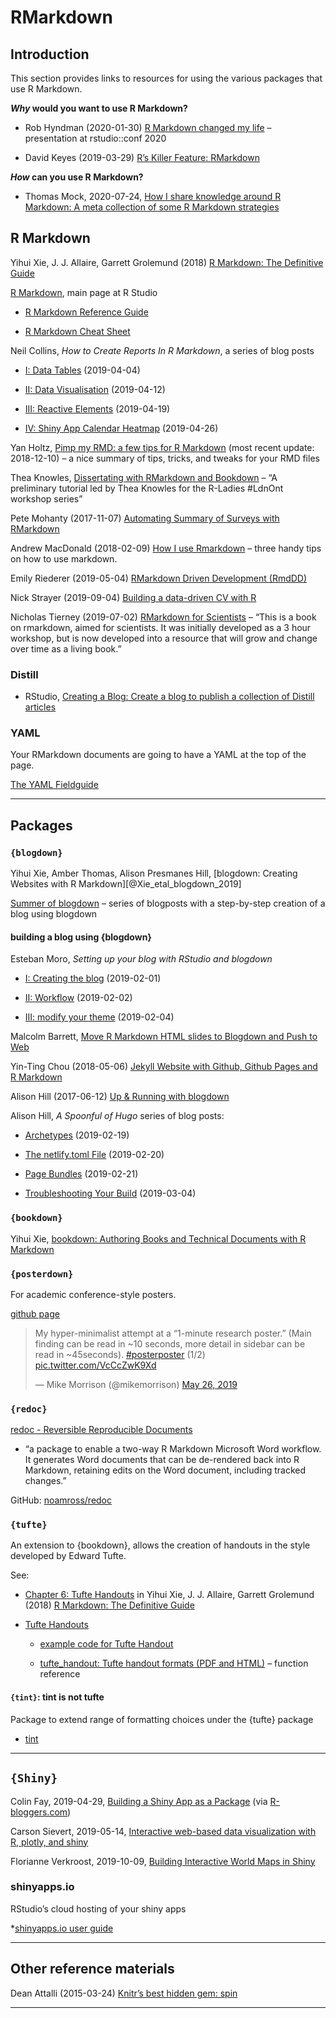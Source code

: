 # RMarkdown {#RMarkdown}



## Introduction

This section provides links to resources for using the various packages that use R Markdown.

**_Why_ would you want to use R Markdown?**

* Rob Hyndman (2020-01-30) [R Markdown changed my life](https://robjhyndman.com/seminars/rmarkdown/) -- presentation at rstudio::conf 2020

* David Keyes (2019-03-29) [R’s Killer Feature: RMarkdown](https://rfortherestofus.com/2019/03/r-killer-feature-rmarkdown/)

**_How_ can you use R Markdown?**

* Thomas Mock, 2020-07-24, [How I share knowledge around R Markdown: A meta collection of some R Markdown strategies](https://themockup.blog/posts/2020-07-25-meta-rmarkdown/)



## R Markdown


Yihui Xie, J. J. Allaire, Garrett Grolemund (2018) [R Markdown: The Definitive Guide](https://bookdown.org/yihui/rmarkdown/) 

[R Markdown](http://rmarkdown.rstudio.com/), main page at R Studio

* [R Markdown Reference Guide](https://www.rstudio.com/wp-content/uploads/2015/03/rmarkdown-reference.pdf)

* [R Markdown Cheat Sheet](https://www.rstudio.com/wp-content/uploads/2016/03/rmarkdown-cheatsheet-2.0.pdf)

Neil Collins, _How to Create Reports In R Markdown_, a series of blog posts

* [I: Data Tables](https://www.sportscidata.com/2019/04/04/how-to-create-interactive-reports-with-r-markdown-part-i/) (2019-04-04)

* [II: Data Visualisation](https://www.sportscidata.com/2019/04/12/using-data-visualisation-in-r-markdown/) (2019-04-12)

* [III: Reactive Elements](https://www.sportscidata.com/2019/04/19/how-to-create-interactive-reports-in-r-markdown-shiny-reactive-elements/) (2019-04-19)

* [IV: Shiny App Calendar Heatmap](https://www.sportscidata.com/2019/04/26/how-to-create-reports-in-r-markdown-shiny-app-calendar-heatmap/) (2019-04-26)


Yan Holtz, [Pimp my RMD: a few tips for R Markdown](https://holtzy.github.io/Pimp-my-rmd/) (most recent update: 2018-12-10) -- a nice summary of tips, tricks, and tweaks for  your RMD files


Thea Knowles, [Dissertating with RMarkdown and Bookdown](https://bookdown.org/thea_knowles/dissertating_rmd_presentation/) -- "A preliminary tutorial led by Thea Knowles for the R-Ladies #LdnOnt workshop series"


Pete Mohanty (2017-11-07) [Automating Summary of Surveys with RMarkdown](https://rviews.rstudio.com/2017/11/07/automating-summary-of-surveys-with-rmarkdown/)


Andrew MacDonald (2018-02-09) [How I use Rmarkdown](http://thestudyofthehousehold.com/post/how-i-use-rmarkdown/) -- three handy tips on how to use markdown.

Emily Riederer (2019-05-04) [RMarkdown Driven Development (RmdDD)](https://emilyriederer.netlify.com/post/rmarkdown-driven-development/)

Nick Strayer (2019-09-04) [Building a data-driven CV with R](https://livefreeordichotomize.com/2019/09/04/building_a_data_driven_cv_with_r/)

Nicholas Tierney (2019-07-02) [RMarkdown for Scientists](https://rmd4sci.njtierney.com/) -- "This is a book on rmarkdown, aimed for scientists. It was initially developed as a 3 hour workshop, but is now developed into a resource that will grow and change over time as a living book."



### Distill

* RStudio, [Creating a Blog: Create a blog to publish a collection of Distill articles](https://rstudio.github.io/distill/blog.html)


### YAML

Your RMarkdown documents are going to have a YAML at the top of the page.

[The YAML Fieldguide](http://ymlthis.r-lib.org/articles/yaml-fieldguide.html)


***

## Packages

### `{blogdown}`

Yihui Xie, Amber Thomas, Alison Presmanes Hill, [blogdown: Creating Websites with R Markdown][@Xie_etal_blogdown_2019]

[Summer of blogdown](https://summer-of-blogdown.netlify.com/) -- series of blogposts with a step-by-step creation of a blog using blogdown


#### building a blog using {blogdown}

Esteban Moro, _Setting up your blog with RStudio and blogdown_

* [I: Creating the blog](http://estebanmoro.org/post/2019-02-02-setting-up-your-blog-with-rstudio-and-blogdown-i-creating-the-blog/) (2019-02-01)

* [II: Workflow](http://estebanmoro.org/post/2019-02-01-setting-up-your-blog-with-rstudio-and-blogdown/) (2019-02-02)

* [III: modify your theme](http://estebanmoro.org/post/2019-02-04-setting-up-your-blog-with-rstudio-and-blogdown-iii-modify-your-theme/) (2019-02-04)


Malcolm Barrett, [Move R Markdown HTML slides to Blogdown and Push to Web](https://gist.github.com/malcolmbarrett/7c5935d1734016dcb0b2c81b9bc3b549)

Yin-Ting Chou (2018-05-06) [Jekyll Website with Github, Github Pages and R Markdown](https://yintingchou.com/posts/jekyll-website-with-github-github-pages-and-r-markdown/)

Alison Hill (2017-06-12) [Up & Running with blogdown](https://alison.rbind.io/post/2017-06-12-up-and-running-with-blogdown/)

Alison Hill, _A Spoonful of Hugo_ series of blog posts:

* [Archetypes](https://alison.rbind.io/post/2019-02-19-hugo-archetypes/) (2019-02-19)

* [The netlify.toml File](https://alison.rbind.io/post/2019-02-19-hugo-netlify-toml/) (2019-02-20)

* [Page Bundles](https://alison.rbind.io/post/2019-02-21-hugo-page-bundles/) (2019-02-21)

* [Troubleshooting Your Build](https://alison.rbind.io/post/2019-03-04-hugo-troubleshooting/) (2019-03-04)




### `{bookdown}`

Yihui Xie, [bookdown: Authoring Books and Technical Documents with R Markdown](https://bookdown.org/yihui/bookdown/)



### `{posterdown}`

For academic conference-style posters.

[github page](https://github.com/brentthorne/posterdown#readme)

<blockquote class="twitter-tweet" data-lang="en"><p lang="en" dir="ltr">My hyper-minimalist attempt at a “1-minute research poster.” (Main finding can be read in ~10 seconds, more detail in sidebar can be read in ~45seconds). <a href="https://twitter.com/hashtag/posterposter?src=hash&amp;ref_src=twsrc%5Etfw">#posterposter</a> (1/2) <a href="https://t.co/VcCcZwK9Xd">pic.twitter.com/VcCcZwK9Xd</a></p>&mdash; Mike Morrison (@mikemorrison) <a href="https://twitter.com/mikemorrison/status/1132687984938106882?ref_src=twsrc%5Etfw">May 26, 2019</a></blockquote>



### `{redoc}`

[redoc - Reversible Reproducible Documents](https://noamross.github.io/redoc/)

* "a package to enable a two-way R Markdown Microsoft Word workflow. It generates Word documents that can be de-rendered back into R Markdown, retaining edits on the Word document, including tracked changes."

GitHub: [noamross/redoc](https://github.com/noamross/redoc)



### `{tufte}`

An extension to {bookdown}, allows the creation of handouts in the style developed by Edward Tufte.

See:

* [Chapter 6: Tufte Handouts](https://bookdown.org/yihui/rmarkdown/tufte-handouts.html) in Yihui Xie, J. J. Allaire, Garrett Grolemund (2018) [R Markdown: The Definitive Guide](https://bookdown.org/yihui/rmarkdown/) 

* [Tufte Handouts](https://garrettgman.github.io/rmarkdown/tufte_handout_format.html)

  - [example code for Tufte Handout](https://raw.githubusercontent.com/rstudio/tufte/master/inst/rmarkdown/templates/tufte_html/skeleton/skeleton.Rmd)
  
  -  [tufte_handout: Tufte handout formats (PDF and HTML)](https://rdrr.io/cran/tufte/man/tufte_handout.html) -- function reference

#### `{tint}`: tint is not tufte

Package to extend range of formatting choices under the {tufte} package

* [tint](http://dirk.eddelbuettel.com/code/tint.html)



***

## `{Shiny}`

Colin Fay, 2019-04-29, [Building a Shiny App as a Package](https://www.r-bloggers.com/building-a-shiny-app-as-a-package/) (via [R-bloggers.com](https://www.r-bloggers.com/))



Carson Sievert, 2019-05-14, [Interactive web-based data visualization with R, plotly, and shiny](https://plotly-r.com/) 



Florianne Verkroost, 2019-10-09, [Building Interactive World Maps in Shiny](https://rviews.rstudio.com/2019/10/09/building-interactive-world-maps-in-shiny/)



### shinyapps.io

RStudio's cloud hosting of your shiny apps

*[shinyapps.io user guide](https://docs.rstudio.com/shinyapps.io/index.html)


***

## Other reference materials

Dean Attalli (2015-03-24) [Knitr's best hidden gem: spin](http://deanattali.com/2015/03/24/knitrs-best-hidden-gem-spin/)


***

